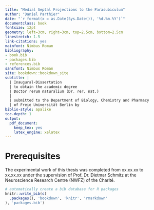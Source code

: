 ```yaml
--- 
title: "Medial Septal Projections to the Parasubiculum"
author: "Daniel Parthier"
date: "`r format(x = as.Date(Sys.Date()), '%d.%m.%Y')`"
documentclass: book
fontsize: 12pt
geometry: left=3cm, right=3cm, top=2.5cm, bottom=2.5cm
linestretch: 1.5
link-citations: yes
mainfont: Nimbus Roman
bibliography:
- book.bib
- packages.bib
- references.bib
sansfont: Nimbus Roman
site: bookdown::bookdown_site
subtitle: |
  | Inaugural-Dissertation
  | to obtain the academic degree
  | Doctor rerum naturalium (Dr. rer. nat.)
  |
  | submitted to the Department of Biology, Chemistry and Pharmacy
  | of Freie Universität Berlin by
biblio-style: apalike
toc-depth: 1
output: 
  pdf_document: 
    keep_tex: yes
    latex_engine: xelatex
---
```


# Prerequisites

The experimental work of this thesis was completed from xx.xx.xx to xx.xx.xx under the supervision of Prof. Dr. Dietmar Schmitz at the Neuroscience Research Centre (NWFZ) of the Charité.

```r
# automatically create a bib database for R packages
knitr::write_bib(c(
  .packages(), 'bookdown', 'knitr', 'rmarkdown'
), 'packages.bib')
```
